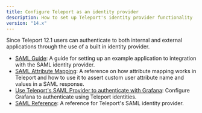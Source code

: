 ```yaml
---
title: Configure Teleport as an identity provider
description: How to set up Teleport's identity provider functionality
version: "14.x"
---
```


Since Teleport 12.1 users can authenticate to both internal and external applications
through the use of a built in identity provider.

- [SAML Guide](/docs/ver/14.x/access-controls/idps/saml-guide): A guide for setting up an example application to integration with the SAML identity provider.
- [SAML Attribute Mapping](/docs/ver/14.x/access-controls/idps/saml-attribute-mapping): A reference on how attribute mapping works in Teleport and how to
  use it to assert custom user attribute name and values in a SAML response.
- [Use Teleport's SAML Provider to authenticate with Grafana](/docs/ver/14.x/access-controls/idps/saml-grafana): Configure Grafana to authenticate using Teleport identities.
- [SAML Reference](/docs/ver/14.x/access-controls/idps/saml-reference): A reference for Teleport's SAML identity provider.
